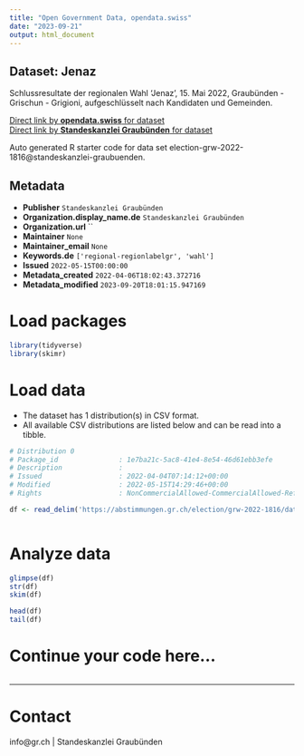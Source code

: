 ```yaml
---
title: "Open Government Data, opendata.swiss"
date: "2023-09-21"
output: html_document
---
```


## Dataset: Jenaz

Schlussresultate der regionalen Wahl 'Jenaz', 15. Mai 2022, Graubünden - Grischun - Grigioni, aufgeschlüsselt nach Kandidaten und Gemeinden.

[Direct link by **opendata.swiss** for dataset](https://opendata.swiss/de/dataset/jenaz)<br>
[Direct link by **Standeskanzlei Graubünden** for dataset](https://abstimmungen.gr.ch/election/grw-2022-1816/data)

Auto generated R starter code for data set election-grw-2022-1816@standeskanzlei-graubuenden.

## Metadata

- **Publisher** `Standeskanzlei Graubünden`
- **Organization.display_name.de** `Standeskanzlei Graubünden`
- **Organization.url** ``
- **Maintainer** `None`
- **Maintainer_email** `None`
- **Keywords.de** `['regional-regionlabelgr', 'wahl']`
- **Issued** `2022-05-15T00:00:00`
- **Metadata_created** `2022-04-06T18:02:43.372716`
- **Metadata_modified** `2023-09-20T18:01:15.947169`


# Load packages

```r

library(tidyverse)
library(skimr)

```

# Load data

-   The dataset has 1 distribution(s) in CSV format.
-   All available CSV distributions are listed below and can be read into a tibble.

```r

# Distribution 0
# Package_id               : 1e7ba21c-5ac8-41e4-8e54-46d61ebb3efe
# Description              : 
# Issued                   : 2022-04-04T07:14:12+00:00
# Modified                 : 2022-05-15T14:29:46+00:00
# Rights                   : NonCommercialAllowed-CommercialAllowed-ReferenceRequired

df <- read_delim('https://abstimmungen.gr.ch/election/grw-2022-1816/data-csv')



```

# Analyze data

```r

glimpse(df)
str(df)
skim(df)

head(df)
tail(df)

```

# Continue your code here...

```r

```

------------------------------------------------------------------------

# Contact

info@gr.ch | Standeskanzlei Graubünden
